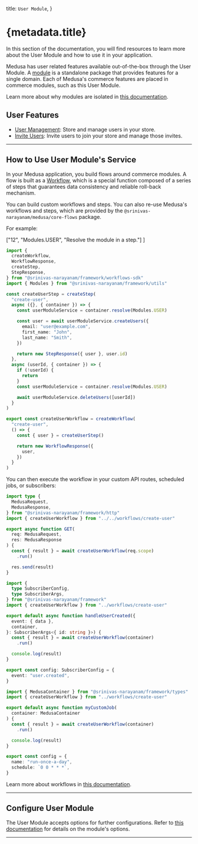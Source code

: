 
  title: `User Module`,
}

# {metadata.title}

In this section of the documentation, you will find resources to learn more about the User Module and how to use it in your application.

Medusa has user related features available out-of-the-box through the User Module. A [module](!docs!/learn/fundamentals/modules) is a standalone package that provides features for a single domain. Each of Medusa's commerce features are placed in commerce modules, such as this User Module.

<Note>

Learn more about why modules are isolated in [this documentation](!docs!/learn/fundamentals/modules/isolation).

</Note>

## User Features

- [User Management](./user-creation-flows/page.mdx): Store and manage users in your store.
- [Invite Users](./user-creation-flows/page.mdx#invite-users): Invite users to join your store and manage those invites.

---

## How to Use User Module's Service

In your Medusa application, you build flows around commerce modules. A flow is built as a [Workflow](!docs!/learn/fundamentals/workflows), which is a special function composed of a series of steps that guarantees data consistency and reliable roll-back mechanism. 

You can build custom workflows and steps. You can also re-use Medusa's workflows and steps, which are provided by the `@srinivas-narayanam/medusa/core-flows` package.

For example:

  ["12", "Modules.USER", "Resolve the module in a step."]
]

```ts title="src/workflows/create-user.ts" highlights={highlights}
import { 
  createWorkflow, 
  WorkflowResponse,
  createStep,
  StepResponse,
} from "@srinivas-narayanam/framework/workflows-sdk"
import { Modules } from "@srinivas-narayanam/framework/utils"

const createUserStep = createStep(
  "create-user",
  async ({}, { container }) => {
    const userModuleService = container.resolve(Modules.USER)

    const user = await userModuleService.createUsers({
      email: "user@example.com",
      first_name: "John",
      last_name: "Smith",
    })

    return new StepResponse({ user }, user.id)
  },
  async (userId, { container }) => {
    if (!userId) {
      return
    }
    const userModuleService = container.resolve(Modules.USER)

    await userModuleService.deleteUsers([userId])
  }
)

export const createUserWorkflow = createWorkflow(
  "create-user",
  () => {
    const { user } = createUserStep()

    return new WorkflowResponse({
      user,
    })
  }
)
```

You can then execute the workflow in your custom API routes, scheduled jobs, or subscribers:

<CodeTabs group="resource-types">
  <CodeTab label="API Route" value="api-route">
    
```ts title="src/api/workflow/route.ts" highlights={[["11"], ["12"]]} collapsibleLines="1-6" expandButtonLabel="Show Imports"
import type {
  MedusaRequest,
  MedusaResponse,
} from "@srinivas-narayanam/framework/http"
import { createUserWorkflow } from "../../workflows/create-user"

export async function GET(
  req: MedusaRequest,
  res: MedusaResponse
) {
  const { result } = await createUserWorkflow(req.scope)
    .run()

  res.send(result)
}
```

  </CodeTab>
  <CodeTab label="Subscriber" value="subscriber">
    
```ts title="src/subscribers/user-created.ts" highlights={[["11"], ["12"]]} collapsibleLines="1-6" expandButtonLabel="Show Imports"
import {
  type SubscriberConfig,
  type SubscriberArgs,
} from "@srinivas-narayanam/framework"
import { createUserWorkflow } from "../workflows/create-user"

export default async function handleUserCreated({
  event: { data },
  container,
}: SubscriberArgs<{ id: string }>) {
  const { result } = await createUserWorkflow(container)
    .run()

  console.log(result)
}

export const config: SubscriberConfig = {
  event: "user.created",
}
```

  </CodeTab>
  <CodeTab label="Scheduled Job" value="scheduled-job">
    
```ts title="src/jobs/run-daily.ts" highlights={[["7"], ["8"]]}
import { MedusaContainer } from "@srinivas-narayanam/framework/types"
import { createUserWorkflow } from "../workflows/create-user"

export default async function myCustomJob(
  container: MedusaContainer
) {
  const { result } = await createUserWorkflow(container)
    .run()

  console.log(result)
}

export const config = {
  name: "run-once-a-day",
  schedule: `0 0 * * *`,
}
```

  </CodeTab>
</CodeTabs>

Learn more about workflows in [this documentation](!docs!/learn/fundamentals/workflows).

---

## Configure User Module

The User Module accepts options for further configurations. Refer to [this documentation](./module-options/page.mdx) for details on the module's options.

---

<CommerceModuleSections name="User" />